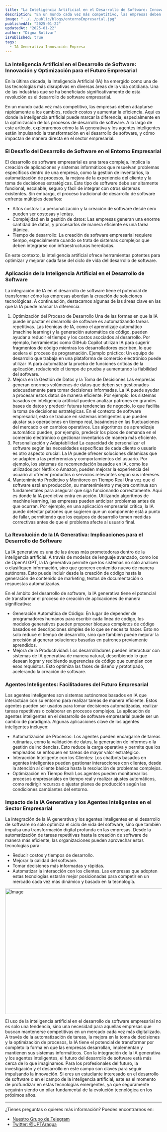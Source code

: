 ```yaml
---
title: "La Inteligencia Artificial en el Desarrollo de Software: Innovación y Optimización para el Futuro Empresarial"
description: "En un mundo cada vez más competitivo, las empresas deben adaptarse rápidamente a los cambios, reducir costos y aumentar la eficiencia. Aquí es donde la inteligencia artificial puede marcar la diferencia, especialmente en la optimización de los procesos de desarrollo de software."
image: "../../public/blogs/entornoEmpresarial.jpg"
publishedAt: "2025-01-22"
updatedAt: "2025-01-22"
author: "Digna Bolívar"
isPublished: true
tags:
  - IA Generativa Innovación Empresa
---
```


### La Inteligencia Artificial en el Desarrollo de Software: Innovación y Optimización para el Futuro Empresarial

En la última década, la Inteligencia Artificial (IA) ha emergido como una de las tecnologías más disruptivas en diversas áreas de la vida cotidiana. Una de las industrias que se ha beneficiado significativamente de esta revolución es el desarrollo de software empresarial. 

En un mundo cada vez más competitivo, las empresas deben adaptarse rápidamente a los cambios, reducir costos y aumentar la eficiencia. Aquí es donde la inteligencia artificial puede marcar la diferencia, especialmente en la optimización de los procesos de desarrollo de software. A lo largo de este artículo, exploraremos cómo la IA generativa y los agentes inteligentes están impulsando la transformación en el desarrollo de software, y cómo impactan de manera directa en el sector empresarial.

### El Desafío del Desarrollo de Software en el Entorno Empresarial

El desarrollo de software empresarial es una tarea compleja. Implica la creación de aplicaciones y sistemas informáticos que resuelvan problemas específicos dentro de una empresa, como la gestión de inventarios, la automatización de procesos, la mejora de la experiencia del cliente y la toma de decisiones estratégicas. Este tipo de software debe ser altamente funcional, escalable, seguro y fácil de integrar con otros sistemas existentes.
Sin embargo, el proceso tradicional de desarrollo de software enfrenta múltiples desafíos:
* Altos costos: La personalización y la creación de software desde cero pueden ser costosas y lentas.
* Complejidad en la gestión de datos: Las empresas generan una enorme cantidad de datos, y procesarlos de manera eficiente es una tarea titánica.
* Tiempo de desarrollo: La creación de software empresarial requiere tiempo, especialmente cuando se trata de sistemas complejos que deben integrarse con infraestructuras heredadas.

En este contexto, la inteligencia artificial ofrece herramientas potentes para optimizar y mejorar cada fase del ciclo de vida del desarrollo de software.

### Aplicación de la Inteligencia Artificial en el Desarrollo de Software

La integración de IA en el desarrollo de software tiene el potencial de transformar cómo las empresas abordan la creación de soluciones tecnológicas. A continuación, destacamos algunas de las áreas clave en las que la IA puede marcar la diferencia.
1. Optimización del Proceso de Desarrollo
Una de las formas en que la IA puede impactar el desarrollo de software es automatizando tareas repetitivas. Las técnicas de IA, como el aprendizaje automático (machine learning) y la generación automática de código, pueden ayudar a reducir el tiempo y los costos asociados al desarrollo. Por ejemplo, herramientas como GitHub Copilot utilizan IA para sugerir fragmentos de código mientras los desarrolladores escriben, lo que acelera el proceso de programación.
Ejemplo práctico: Un equipo de desarrollo que trabaja en una plataforma de comercio electrónico puede utilizar IA para automatizar la prueba de funciones críticas de la aplicación, reduciendo el tiempo de prueba y aumentando la fiabilidad del software.
2. Mejora en la Gestión de Datos y la Toma de Decisiones
Las empresas generan enormes volúmenes de datos que deben ser gestionados adecuadamente para tomar decisiones informadas. La IA puede ayudar a procesar estos datos de manera eficiente. Por ejemplo, los sistemas basados en inteligencia artificial pueden analizar patrones en grandes bases de datos y predecir futuras tendencias de negocio, lo que facilita la toma de decisiones estratégicas.
En el contexto de software empresarial, esto se traduce en sistemas inteligentes que pueden ajustar sus operaciones en tiempo real, basándose en las fluctuaciones del mercado o en cambios operativos. Los algoritmos de aprendizaje automático pueden, por ejemplo, predecir los picos de demanda en el comercio electrónico o gestionar inventarios de manera más eficiente.
3. Personalización y Adaptabilidad
La capacidad de personalizar el software según las necesidades específicas de cada cliente o usuario es otro aspecto crucial. La IA puede ofrecer soluciones dinámicas que se adapten a las preferencias y comportamientos del usuario. Por ejemplo, los sistemas de recomendación basados en IA, como los utilizados por Netflix o Amazon, pueden mejorar la experiencia del usuario al ofrecer productos o servicios relevantes según sus intereses.
4. Mantenimiento Predictivo y Monitoreo en Tiempo Real
Una vez que el software está en producción, su mantenimiento y mejora continua son fundamentales para asegurar que siga funcionando correctamente. Aquí es donde la IA predictiva entra en acción. Utilizando algoritmos de machine learning, las empresas pueden anticipar problemas antes de que ocurran. Por ejemplo, en una aplicación empresarial crítica, la IA puede detectar patrones que sugieren que un componente está a punto de fallar, permitiendo que los equipos de desarrollo tomen medidas correctivas antes de que el problema afecte al usuario final.

### La Revolución de la IA Generativa: Implicaciones para el Desarrollo de Software

La IA generativa es una de las áreas más prometedoras dentro de la inteligencia artificial. A través de modelos de lenguaje avanzado, como los de OpenAI GPT, la IA generativa permite que los sistemas no solo analicen o clasifiquen información, sino que generen contenido nuevo de manera autónoma. Esto puede incluir desde la creación de código hasta la generación de contenido de marketing, textos de documentación o respuestas automatizadas.

En el ámbito del desarrollo de software, la IA generativa tiene el potencial de transformar el proceso de creación de aplicaciones de manera significativa:
* Generación Automática de Código: En lugar de depender de programadores humanos para escribir cada línea de código, los modelos generativos pueden proponer bloques completos de código basados en descripciones simples de lo que se necesita hacer. Esto no solo reduce el tiempo de desarrollo, sino que también puede mejorar la precisión al generar soluciones basadas en patrones previamente aprendidos.
* Mejora de la Productividad: Los desarrolladores pueden interactuar con sistemas de IA generativa de manera natural, describiendo lo que desean lograr y recibiendo sugerencias de código que cumplan con esos requisitos. Esto optimiza las fases de diseño y prototipado, acelerando la creación de software.

### Agentes Inteligentes: Facilitadores del Futuro Empresarial

Los agentes inteligentes son sistemas autónomos basados en IA que interactúan con su entorno para realizar tareas de manera eficiente. Estos agentes pueden ser usados para tomar decisiones automatizadas, realizar tareas repetitivas o colaborar en procesos complejos. La aplicación de agentes inteligentes en el desarrollo de software empresarial puede ser un cambio de paradigma.
Algunas aplicaciones clave de los agentes inteligentes incluyen:
* Automatización de Procesos: Los agentes pueden encargarse de tareas rutinarias, como la validación de datos, la generación de informes o la gestión de incidencias. Esto reduce la carga operativa y permite que los empleados se enfoquen en tareas de mayor valor estratégico.
* Interacción Inteligente con los Clientes: Los chatbots basados en agentes inteligentes pueden gestionar interacciones con clientes, desde la atención al cliente básica hasta la resolución de problemas complejos.
* Optimización en Tiempo Real: Los agentes pueden monitorear los procesos empresariales en tiempo real y realizar ajustes automáticos, como redirigir recursos o ajustar planes de producción según las condiciones cambiantes del entorno.

### Impacto de la IA Generativa y los Agentes Inteligentes en el Sector Empresarial

La integración de la IA generativa y los agentes inteligentes en el desarrollo de software no solo optimiza el ciclo de vida del software, sino que también impulsa una transformación digital profunda en las empresas. Desde la automatización de tareas repetitivas hasta la creación de software de manera más eficiente, las organizaciones pueden aprovechar estas tecnologías para:
* Reducir costos y tiempos de desarrollo.
* Mejorar la calidad del software.
* Tomar decisiones más informadas y rápidas.
* Automatizar la interacción con los clientes.
Las empresas que adopten estas tecnologías estarán mejor posicionadas para competir en un mercado cada vez más dinámico y basado en la tecnología.

<Image
  src="/blogs/9/AgenteEntrenado.jpg"
  width="718"
  height="404"
  alt="Image"
  sizes="100vw"
/>

El uso de la inteligencia artificial en el desarrollo de software empresarial no es solo una tendencia, sino una necesidad para aquellas empresas que buscan mantenerse competitivas en un mercado cada vez más digitalizado. A través de la automatización de tareas, la mejora en la toma de decisiones y la optimización de procesos, la IA tiene el potencial de transformar por completo la forma en que las empresas desarrollan, implementan y mantienen sus sistemas informáticos.
Con la integración de la IA generativa y los agentes inteligentes, el futuro del desarrollo de software está más cerca de lo que imaginamos. Para los profesionales del futuro, la investigación y el desarrollo en este campo son claves para seguir impulsando la innovación. Si eres un estudiante interesado en el desarrollo de software o en el campo de la inteligencia artificial, este es el momento de profundizar en estas tecnologías emergentes, ya que seguramente seguirán siendo un pilar fundamental de la evolución tecnológica en los próximos años.

---

¿Tienes preguntas o quieres más información? Puedes encontrarnos en:

- [Nuestro Grupo de Telegram](https://t.me)
- [Twitter: @UPTAragua](https://twitter.com/UPTAragua)
